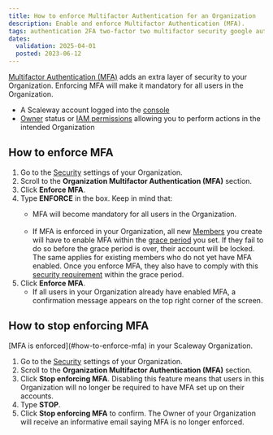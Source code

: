 ```yaml
---
title: How to enforce Multifactor Authentication for an Organization
description: Enable and enforce Multifactor Authentication (MFA).
tags: authentication 2FA two-factor two multifactor security google authenticator authenticator mfa
dates:
  validation: 2025-04-01
  posted: 2023-06-12
---
```



[Multifactor Authentication (MFA)](/account/concepts/#multifactor-authentication-mfa) adds an extra layer of security to your Organization. Enforcing MFA will make it mandatory for all users in the Organization.

<Requirements />

- A Scaleway account logged into the [console](https://account.scaleway.com/?service=elements)
- [Owner](/iam/concepts/#owner) status or [IAM permissions](/iam/concepts/#permission) allowing you to perform actions in the intended Organization

## How to enforce MFA

1. Go to the [Security](https://console.scaleway.com/settings/organization/security) settings of your Organization.
3. Scroll to the **Organization Multifactor Authentication (MFA)** section.
4. Click **Enforce MFA**.
5. Type **ENFORCE** in the box.
    <Message type="important">
    Keep in mind that:
    - MFA will become mandatory for all users in the Organization.<br /><br />
    - If MFA is enforced in your Organization, all new [Members](/iam/concepts/#member) you create will have to enable MFA within the [grace period](/iam/concepts/#grace-period) you set. If they fail to do so before the grace period is over, their account will be locked. The same applies for existing members who do not yet have MFA enabled. Once you enforce MFA, they also have to comply with this [security requirement](/iam/how-to/enforce-security-requirements-members) within the grace period.
    </Message>
6. Click **Enforce MFA**.
    - If all users in your Organization already have enabled MFA, a confirmation message appears on the top right corner of the screen.

## How to stop enforcing MFA

<Message type="requirement">
  [MFA is enforced](#how-to-enforce-mfa) in your Scaleway Organization.
</Message>

1. Go to the [Security](https://console.scaleway.com/settings/organization/security) settings of your Organization.
3. Scroll to the **Organization Multifactor Authentication (MFA)** section.
4. Click **Stop enforcing MFA**.
    <Message type="important">
      Disabling this feature means that users in this Organization will no longer be required to have MFA set up on their accounts.
    </Message>
5. Type **STOP**.
6. Click **Stop enforcing MFA** to confirm.
    The Owner of your Organization will receive an informative email saying MFA is no longer enforced.
